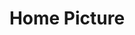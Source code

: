 ---
title: "Home Picture"
meta_title: "Home Picture craft"
description: "Craft de Home Picture"
rank: "c"
draft: false
name: "Home Picture"
recipe_img: "https://wiki.pokexgames.com/images/2/2a/Home_Picture.png"
level: 44
craft_time: 3600
result: 1
value_npc: 1
ingredients:
  - name: "Blue Vines"
    quantity: 5
    item_img: "https://wiki.pokexgames.com/images/9/96/Blue_Vines.png"
    value_npc: 1
  - name: "Insect Claw"
    quantity: 4
    item_img: "https://wiki.pokexgames.com/images/3/3f/Insect_Claw.png"
    value_npc: 1
  - name: "Condensed Grass"
    quantity: 8
    item_img: "https://wiki.pokexgames.com/images/c/ce/Condensed_Grass.png"
    value_npc: 1
---